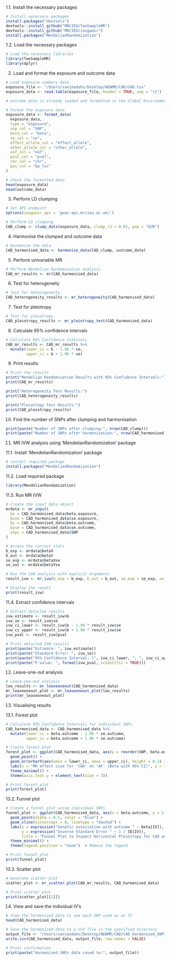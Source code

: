 
1.1. Install the necessary packages

```r
# Install necessary packages
install.packages("devtools")
devtools::install_github("MRCIEU/TwoSampleMR")
devtools::install_github("MRCIEU/ieugwasr")
install.packages("MendelianRandomization")
```


1.2. Load the necessary packages

```r
# Load the necessary libraries
library(TwoSampleMR)
library(dplyr)

```

2. Load and format the exposure and outcome data

```r
# Load exposure summary data
exposure_file <- "/Users/sanjeedahs/Desktop/NEWMR/CAD/CAD.tsv"
exposure_data <- read.table(exposure_file, header = TRUE, sep = "\t")

# outcome_data is already loaded and formatted in the Global Environment

# Format the exposure data
exposure_data <- format_data(
  exposure_data,
  type = "exposure",
  snp_col = "SNP",
  beta_col = "beta",
  se_col = "se",
  effect_allele_col = "effect_allele",
  other_allele_col = "other_allele",
  eaf_col = "eaf",
  pval_col = "pval",
  chr_col = "chr",
  pos_col = "bp_loc"
)

# Check the formatted data
head(exposure_data)
head(outcome_data)
```

3. Perform LD clumping

```r
# Set API endpoint
options(ieugwasr_api = 'gwas-api.mrcieu.ac.uk/')

# Perform LD clumping
CAD_clump <- clump_data(exposure_data, clump_r2 = 0.01, pop = "EUR")

```

4. Harmonise the clumped and outcome data

```r
# Harmonise the data
CAD_harmonised_data <- harmonise_data(CAD_clump, outcome_data)

```

5. Perform univariable MR

```r
# Perform Mendelian Randomisation analysis
CAD_mr_results <- mr(CAD_harmonised_data)

```

6. Test for heterogeneity

```r
# Test for heterogeneity
CAD_heterogeneity_results <- mr_heterogeneity(CAD_harmonised_data)
```

7. Test for pleiotropy

```r

# Test for pleiotropy
CAD_pleiotropy_results <- mr_pleiotropy_test(CAD_harmonised_data)

```

8. Calculate 95% confidence intervals

```r
# Calculate 95% Confidence Intervals
CAD_mr_results <- CAD_mr_results %>%
  mutate(lower_ci = b - 1.96 * se,
         upper_ci = b + 1.96 * se)

```

9. Print results

```r
# Print the results
print("Mendelian Randomisation Results with 95% Confidence Intervals:")
print(CAD_mr_results)

print("Heterogeneity Test Results:")
print(CAD_heterogeneity_results)

print("Pleiotropy Test Results:")
print(CAD_pleiotropy_results)

```

10. Find the number of SNPs after clumping and harmonisation
```r
print(paste("Number of SNPs after clumping:", nrow(CAD_clump)))
print(paste("Number of SNPs after harmonisation:", nrow(CAD_harmonised_data)))
```

11. MR IVW analysis using 'MendelianRandomization' package

11.1. Install 'MendelianRandomization' package

```r
# install required package
install.packages("MendelianRandomization")
```

11.2. Load required package

```r
library(MendelianRandomization) 
```

11.3. Run MR IVW

```r

# Create the input data object
mrdata <- mr_input(
  bx = CAD_harmonised_data$beta.exposure,
  bxse = CAD_harmonised_data$se.exposure,
  by = CAD_harmonised_data$beta.outcome,
  byse = CAD_harmonised_data$se.outcome,
  snps = CAD_harmonised_data$SNP
)

# Access the correct slots
b_exp <- mrdata@betaX
b_out <- mrdata@betaY
se_exp <- mrdata@betaXse
se_out <- mrdata@betaYse

# Run the IVW analysis with explicit arguments
result_ivw <- mr_ivw(b_exp = b_exp, b_out = b_out, se_exp = se_exp, se_out = se_out)

# Display the result
print(result_ivw)

```

11.4. Extract confidence intervals

```r
# Extract detailed results
ivw_estimate <- result_ivw$b
ivw_se <- result_ivw$se
ivw_ci_lower <- result_ivw$b - 1.96 * result_ivw$se
ivw_ci_upper <- result_ivw$b + 1.96 * result_ivw$se
ivw_pval <- result_ivw$pval

# Print detailed IVW results
print(paste("Estimate: ", ivw_estimate))
print(paste("Standard Error: ", ivw_se))
print(paste("95% Confidence Interval: [", ivw_ci_lower, ", ", ivw_ci_upper, "]", sep = ""))
print(paste("P-value: ", format(ivw_pval, scientific = TRUE)))

```

12. Leave-one-out analysis

```r
# Leave-one-out analysis
loo_results <- mr_leaveoneout(CAD_harmonised_data)
mr_leaveoneout_plot <- mr_leaveoneout_plot(loo_results)
print(mr_leaveoneout_plot)

```

13. Visualising results

13.1. Forest plot

```r
# Calculate 95% Confidence Intervals for individual SNPs
CAD_harmonised_data <- CAD_harmonised_data %>%
  mutate(lower_ci = beta.outcome - 1.96 * se.outcome,
         upper_ci = beta.outcome + 1.96 * se.outcome)

# Create forest plot
forest_plot <- ggplot(CAD_harmonised_data, aes(y = reorder(SNP, beta.outcome), x = beta.outcome)) +
  geom_point() +
  geom_errorbarh(aes(xmin = lower_ci, xmax = upper_ci), height = 0.2) +
  labs(x = "MR effect size for 'CAD' on 'AF' (Beta with 95% CI)", y = "SNP", title = "Forest Plot of MR Results for Individual SNPs for CAD and AF") +
  theme_minimal() +
  theme(axis.text.y = element_text(size = 3)) 

# Print forest plot
print(forest_plot)
```

13.2. Funnel plot

```r

# Create a funnel plot using individual SNPs
funnel_plot <- ggplot(CAD_harmonised_data, aes(x = beta.outcome, y = 1 / se.outcome)) +
  geom_point(alpha = 0.5, color = "blue") +
  geom_vline(xintercept = 0, linetype = "dashed") +
  labs(x = expression("Genetic association with outcome " ~ beta[IV]), 
       y = expression("Inverse Standard Error " ~ 1 / SE[IV]), 
       title = "Funnel Plot to Inspect Horizontal Pleiotropy for CAD and AF") +
  theme_minimal() +
  theme(legend.position = "none")  # Remove the legend

# Print funnel plot
print(funnel_plot)
```

13.3. Scatter plot
```r
# Generate scatter plot
scatter_plot <- mr_scatter_plot(CAD_mr_results, CAD_harmonised_data)

# Print scatter plot
print(scatter_plot[[1]]) 
```

14. View and save the individual IV's

```r
# View the harmonized data to see each SNP used as an IV
head(CAD_harmonised_data)

# Save the harmonized data to a CSV file in the specified directory
output_file <- "/Users/sanjeedahs/Desktop/NEWMR/CAD/CAD_harmonized_SNPs.csv"
write.csv(CAD_harmonised_data, output_file, row.names = FALSE)

# Print confirmation
print(paste("Harmonized SNPs data saved to:", output_file))
```
